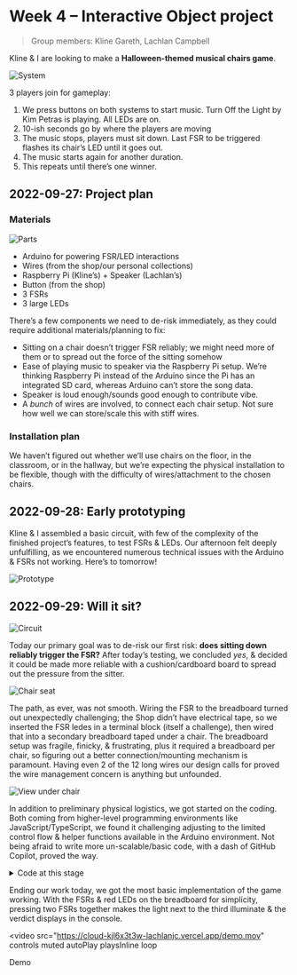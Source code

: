 
# Week 4 – Interactive Object project

> Group members: Kline Gareth, Lachlan Campbell

Kline & I are looking to make a **Halloween-themed musical chairs game**.

![System](https://cloud-ian1w8isu-lachlanjc.vercel.app/system.png)

3 players join for gameplay:

1. We press buttons on both systems to start music. Turn Off the Light by Kim Petras is playing. All LEDs are on.
2. 10-ish seconds go by where the players are moving
3. The music stops, players must sit down. Last FSR to be triggered flashes its chair’s LED until it goes out.
4. The music starts again for another duration.
5. This repeats until there’s one winner.

<Song url="https://song.link/us/i/1580722161" />

## 2022-09-27: Project plan

### Materials

![Parts](https://cloud-ian1w8isu-lachlanjc.vercel.app/parts.png)

- Arduino for powering FSR/LED interactions
- Wires (from the shop/our personal collections)
- Raspberry Pi (Kline’s) + Speaker (Lachlan’s)
- Button (from the shop)
- 3 FSRs
- 3 large LEDs

There’s a few components we need to de-risk immediately, as they could require additional materials/planning to fix:

- Sitting on a chair doesn’t trigger FSR reliably; we might need more of them or to spread out the force of the sitting somehow
- Ease of playing music to speaker via the Raspberry Pi setup. We’re thinking Raspberry Pi instead of the Arduino since the Pi has an integrated SD card, whereas Arduino can’t store the song data.
- Speaker is loud enough/sounds good enough to contribute vibe.
- A _bunch_ of wires are involved, to connect each chair setup. Not sure how well we can store/scale this with stiff wires.

### Installation plan

We haven’t figured out whether we’ll use chairs on the floor, in the classroom, or in the hallway, but we’re expecting the physical installation to be flexible, though with the difficulty of wires/attachment to the chosen chairs.

## 2022-09-28: Early prototyping

Kline & I assembled a basic circuit, with few of the complexity of the finished project’s features, to test FSRs & LEDs. Our afternoon felt deeply unfulfilling, as we encountered numerous technical issues with the Arduino & FSRs not working. Here’s to tomorrow!

![Prototype](https://cloud-ian1w8isu-lachlanjc.vercel.app/prototype.jpeg)

## 2022-09-29: Will it sit?

![Circuit](https://cloud-kjl6x3t3w-lachlanjc.vercel.app/circuit.jpeg)

Today our primary goal was to de-risk our first risk: **does sitting down reliably trigger the FSR?** After today’s testing, we concluded *yes*, & decided it could be made more reliable with a cushion/cardboard board to spread out the pressure from the sitter.

![Chair seat](https://cloud-kjl6x3t3w-lachlanjc.vercel.app/chair_seat.jpeg)

The path, as ever, was not smooth. Wiring the FSR to the breadboard turned out unexpectedly challenging; the Shop didn’t have electrical tape, so we inserted the FSR ledes in a terminal block (itself a challenge), then wired that into a secondary breadboard taped under a chair. The breadboard setup was fragile, finicky, & frustrating, plus it required a breadboard per chair, so figuring out a better connection/mounting mechanism is paramount. Having even 2 of the 12 long wires our design calls for proved the wire management concern is anything but unfounded.

![View under chair](https://cloud-kjl6x3t3w-lachlanjc.vercel.app/chair_under.jpeg)

In addition to preliminary physical logistics, we got started on the coding. Both coming from higher-level programming environments like JavaScript/TypeScript, we found it challenging adjusting to the limited control flow & helper functions available in the Arduino environment. Not being afraid to write more un-scalable/basic code, with a dash of GitHub Copilot, proved the way.

<details>
<summary>Code at this stage</summary>

```cpp
int led1 = 2;
int led2 = 3;
int led3 = 4;

int activeChairs = 3;
int currentStage = 2;

bool chair1Active = false;
bool chair2Active = false;
bool chair3Active = false;

/*
stages:
0 button pressed to start game
1 playing music (no sitting detected)
2 music pauses/sit-down mode becomes active
3 loser declared with LEDs
*/

void setup() {
  Serial.begin(9600);
  pinMode(A1, INPUT);
  pinMode(led1, OUTPUT);
  pinMode(led2, OUTPUT);
  pinMode(led3, OUTPUT);
}

void loop() {
  // Sit-down race
  if (currentStage == 2) {
    int sensor1State = analogRead(A2);
    chair1Active = sensor1State > 32;
    int sensor2State = analogRead(A1);
    chair2Active = sensor2State > 32;
    int sensor3State = analogRead(A0);
    chair3Active = sensor3State > 32;
    
    Serial.print("1: ");
    Serial.print(chair1Active);
    Serial.print("\t");
    Serial.print("2: ");
    Serial.print(chair2Active);
    Serial.print("\t");
    Serial.print("3: ");
    Serial.print(chair3Active);
    Serial.println();

    if ((chair1Active && chair2Active) || (chair2Active && chair3Active) || (chair1Active && chair3Active)) {
      Serial.println("2 CHAIRS SAT ON");
      // advance stage
      currentStage = 3;

      // declare winner
      if (!chair1Active) {
        Serial.println("CHAIR 1 IS LOSER");
        digitalWrite(led1, HIGH);
      } else if (!chair2Active) {
        Serial.println("CHAIR 2 IS LOSER");
        digitalWrite(led2, HIGH);
      } else if (!chair3Active) {
        Serial.println("CHAIR 3 IS LOSER");
        digitalWrite(led3, HIGH);
      }
    }
  }
}
```

</details>

Ending our work today, we got the most basic implementation of the game working. With the FSRs & red LEDs on the breadboard for simplicity, pressing two FSRs together makes the light next to the third illuminate & the verdict displays in the console.

<video
  src="https://cloud-kjl6x3t3w-lachlanjc.vercel.app/demo.mov"
  controls
  muted
  autoPlay
  playsInline
  loop
>
  Demo
</video>
